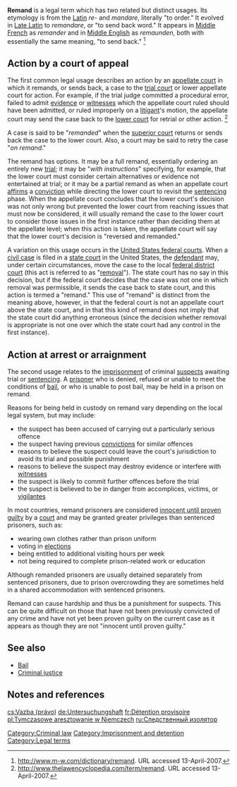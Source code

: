 '''Remand''' is a legal term which has two related but distinct usages. Its etymology is from the [[Latin]] ''re-'' and ''mandare'', literally "to order." It evolved in [[Late Latin]] to ''remandare'', or "to send back word." It appears in [[Middle French]] as ''remander'' and in [[Middle English]] as ''remaunden'', both with essentially the same meaning, "to send back." <ref>http://www.m-w.com/dictionary/remand. URL accessed 13-April-2007.</ref>

== Action by a court of appeal ==

The first common legal usage describes an action by an [[appellate court]] in which it remands, or sends back, a case to the [[trial court]] or lower appellate court for action. For example, if the trial judge committed a procedural error, failed to admit [[evidence (law)|evidence]] or [[witnesses]] which the appellate court ruled should have been admitted, or ruled improperly on a [[litigant]]'s motion, the appellate court may send the case back to the [[lower court]] for retrial or other action. <ref>http://www.thelawencyclopedia.com/term/remand. URL accessed 13-April-2007.</ref>

A case is said to be "''remanded''" when the [[superior court]] returns or sends back the case to the lower court. Also, a court may be said to retry the case "''on remand''."

The remand has options. It may be a full remand, essentially ordering an entirely new [[trial (law)|trial]]; it may be "''with instructions''" specifying, for example, that the lower court must consider certain alternatives or evidence not entertained at trial; or it may be a partial remand as when an appellate court [[affirm]]s a [[conviction (law)|conviction]] while directing the lower court to revisit the [[sentence (law)|sentencing]] phase. When the appellate court concludes that the lower court's decision was not only wrong but prevented the lower court from reaching issues that must now be considered, it will usually remand the case to the lower court to consider those issues in the first instance rather than deciding them at the appellate level; when this action is taken, the appellate court will say that the lower court's decision is "reversed and remanded."

A variation on this usage occurs in the [[United States federal courts]]. When a [[civil case]] is filed in a [[state court]] in the United States, the [[defendant]] may, under certain circumstances, move the case to the local [[federal district court]] (this act is referred to as "[[Removal jurisdiction|removal]]"). The state court has no say in this decision, but if the federal court decides that the case was not one in which removal was permissible, it sends the case back to state court, and this action is termed a "remand." This use of "remand" is distinct from the meaning above, however, in that the federal court is not an appellate court above the state court, and in that this kind of remand does not imply that the state court did anything erroneous (since the decision whether removal is appropriate is not one over which the state court had any control in the first instance).

== Action at arrest or arraignment ==

The second usage relates to the [[imprisonment]] of criminal [[suspect]]s awaiting trial or [[Sentence (law)|sentencing]]. A [[prison]]er who is denied, refused or unable to meet the conditions of [[bail]], or who is unable to post bail, may be held in a prison on remand.

Reasons for being held in custody on remand vary depending on the local legal system, but may include:

*the suspect has been accused of carrying out a particularly serious offence
*the suspect having previous [[conviction (law)|convictions]] for similar offences
*reasons to believe the suspect could leave the court's jurisdiction to avoid its trial and possible punishment
*reasons to believe the suspect may destroy evidence or interfere with [[witness]]es
*the suspect is likely to commit further offences before the trial
*the suspect is believed to be in danger from accomplices, victims, or [[vigilantes]]
	
In most countries, remand prisoners are considered [[innocent until proven guilty]] by a [[court]] and may be granted greater privileges than sentenced prisoners, such as: 

*wearing own clothes rather than prison uniform
*voting in [[election]]s
*being entitled to additional visiting hours per week
*not being required to complete prison-related work or education

Although remanded prisoners are usually detained separately from sentenced prisoners, due to prison overcrowding they are sometimes held in a shared accommodation with sentenced prisoners.

Remand can cause hardship and thus be a punishment for suspects.  This can be quite difficult on those that have not been previously convicted of any crime and have not yet been proven guilty on the current case as it appears as though they are not "innocent until proven guilty."

==See also==
*[[Bail]]
*[[Criminal justice]]

==Notes and references==
{{refimprove|date=December 2005}}
<!-- To add a reference simply enclose the text you want to appear here inside a <ref></ref> pair in the correct place in the body of the article. For further information, see WP:CITE -->
<div class="references-small"><references />

[[Category:Criminal law]]
[[Category:Imprisonment and detention]]
[[Category:Legal terms]]

[[cs:Vazba (právo)]]
[[de:Untersuchungshaft]]
[[fr:Détention provisoire]]
[[pl:Tymczasowe aresztowanie w Niemczech]]
[[ru:Следственный изолятор]]